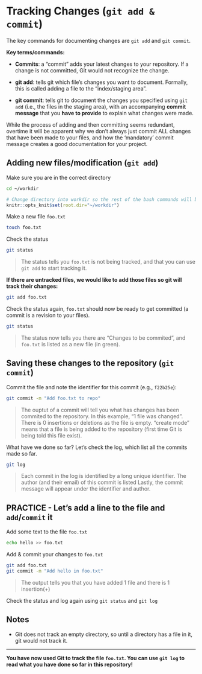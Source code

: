 # Tracking Changes (`git add & commit`)

The key commands for documenting changes are `git add` and `git commit`.

**Key terms/commands:** 

* **Commits**: a "commit" adds your latest changes to your repository. If a change is not committed, Git would not recognize the change.

* **git add**: tells git which file's changes you want to document. Formally, this is called adding a file to the "index/staging area".

* **git commit**: tells git to document the changes you specified using `git add` (i.e., the files in the staging area), with an accompanying **commit message** that you **have to provide** to explain what changes were made. 

While the process of adding and then committing seems redundant, overtime it will be apparent why we don't always just commit ALL changes that have been made to your files, and how the 'mandatory' commit message creates a good documentation for your project.

## Adding new files/modification (`git add`)

Make sure you are in the correct directory

```bash
cd ~/workdir
```

```r
# Change directory into workdir so the rest of the bash commands will be run in it
knitr::opts_knit$set(root.dir="~/workdir")
```

Make a new file `foo.txt`

```bash
touch foo.txt
```

Check the status
```bash
git status
```

> The status tells you `foo.txt` is not being tracked, and that you can use `git add` to start tracking it.

**If there are untracked files, we would like to add those files so git will track their changes:**

```bash
git add foo.txt
```

Check the status again, `foo.txt` should now be ready to get committed (a commit is a revision to your files).

```bash
git status
```

> The status now tells you there are "Changes to be commited", and `foo.txt` is listed as a new file (in green).

## Saving these changes to the repository (`git commit`)

Commit the file and note the identifier for this commit (e.g., `f22b25e`):

```bash
git commit -m "Add foo.txt to repo"
```

> The ouptut of a commit will tell you what has changes has been commited to the repository. In this example, "1 file was changed". There is 0 insertions or deletions as the file is empty.
> "create mode" means that a file is being added to the repository (first time Git is being told this file exist).

What have we done so far? Let's check the log, which list all the commits made so far. 

```bash
git log
```

> Each commit in the log is identified by a long unique identifier.
> The author (and their email) of this commit is listed
> Lastly, the commit message will appear under the identifier and author.

## PRACTICE - Let's add a line to the file and `add`/`commit` it {-}
Add some text to the file `foo.txt`

```bash
echo hello >> foo.txt
```

Add & commit your changes to `foo.txt`

```bash
git add foo.txt
git commit -m "Add hello in foo.txt"
```

> The output tells you that you have added 1 file and there is 1 insertion(+)

Check the status and log again using `git status` and `git log`

##  Notes {-}

* Git does not track an empty directory, so until a directory has a file in it, git would not track it. 

***
**You have now used Git to track the file `foo.txt`. You can use `git log` to read what you have done so far in this repository!**
